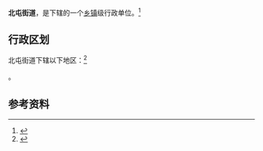 {{中国乡级行政区|61/01/14/005/000}}

'''北屯街道'''，是{{PRC admin/fullname|61/01/14/005/000|3}}下辖的一个[[乡镇|乡镇]]级行政单位。<ref>{{PRC admin/ref sgc|{{PRC admin/parent|61/01/14/005/000}}}}</ref>

== 行政区划 ==

北屯街道下辖以下地区：<ref>{{PRC admin/ref sgc|61/01/14/005/000}}</ref>

{{PRC admin/children|61/01/14/005/000}}。

== 参考资料 ==

{{reflist}}

{{陕西行政区划小作品}}
{{PRC admin/navcat|61/01/14/005/000}}